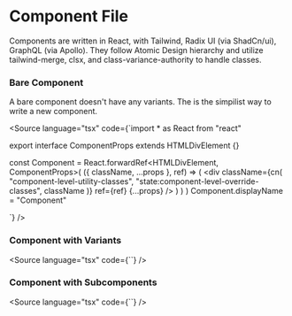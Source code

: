
# Component File

<Meta title="Documentation/Components/File Types/component.tsx" />

Components are written in React, with Tailwind, Radix UI (via ShadCn/ui), GraphQL (via Apollo). They follow Atomic Design hierarchy and utilize tailwind-merge, clsx, and class-variance-authority to handle classes. 

### Bare Component

A bare component doesn't have any variants. The is the simpilist way to write a new component.

<Source language="tsx" code={`import * as React from "react"


export interface ComponentProps extends HTMLDivElement {}

const Component = React.forwardRef<HTMLDivElement, ComponentProps>(
  ({ className, ...props }, ref) => (
    <div
        className={cn(
            "component-level-utility-classes",
            "state:component-level-override-classes",
            className
        )}
        ref={ref}
        {...props}
    />
    )
  )
)
Component.displayName = "Component"

`} />

### Component with Variants

<Source language="tsx" code={``} />


### Component with Subcomponents

<Source language="tsx" code={``} />